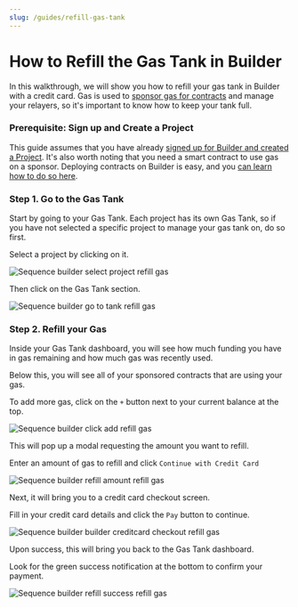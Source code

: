 ```yaml
---
slug: /guides/refill-gas-tank
---
```



# How to Refill the Gas Tank in Builder

In this walkthrough, we will show you how to refill your gas tank in Builder with a credit card. Gas is used to [sponsor gas for contracts](https://docs.sequence.xyz/builder/sponsor-contract-gas-tank) and manage your relayers, so it's important to know how to keep your tank full.

### Prerequisite: Sign up and Create a Project

This guide assumes that you have already [signed up for Builder and created a Project](https://docs.sequence.xyz/builder/signup-and-create-a-project). It's also worth noting that you need a smart contract to use gas on a sponsor. Deploying contracts on Builder is easy, and you [can learn how to do so here](https://docs.sequence.xyz/builder/deploy-an-item-collection-contract).


### Step 1. Go to the Gas Tank

Start by going to your Gas Tank. Each project has its own Gas Tank, so if you have not selected a specific project to manage your gas tank on, do so first.

Select a project by clicking on it.


![Sequence builder select project refill gas](/img/builder/builder_select_project_refill_gas.png)

Then click on the Gas Tank section.


![Sequence builder go to tank refill gas](/img/builder/builder_go_to_tank_refill_gas.png)

### Step 2. Refill your Gas 

Inside your Gas Tank dashboard, you will see how much funding you have in gas remaining and how much gas was recently used. 

Below this, you will see all of your sponsored contracts that are using your gas.

To add more gas, click on the `+` button next to your current balance at the top.


![Sequence builder click add refill gas](/img/builder/builder_click_add_refill_gas.png)

This will pop up a modal requesting the amount you want to refill.

Enter an amount of gas to refill and click `Continue with Credit Card`


![Sequence builder refill amount refill gas](/img/builder/builder_refill_amount_refill_gas.png)

Next, it will bring you to a credit card checkout screen.

Fill in your credit card details and click the `Pay` button to continue.


![Sequence builder builder creditcard checkout refill gas](/img/builder/builder_creditcard_checkout_refill_gas.png)

Upon success, this will bring you back to the Gas Tank dashboard.

Look for the green success notification at the bottom to confirm your payment.


![Sequence builder refill success refill gas](/img/builder/builder_refill_success_refill_gas.png)
